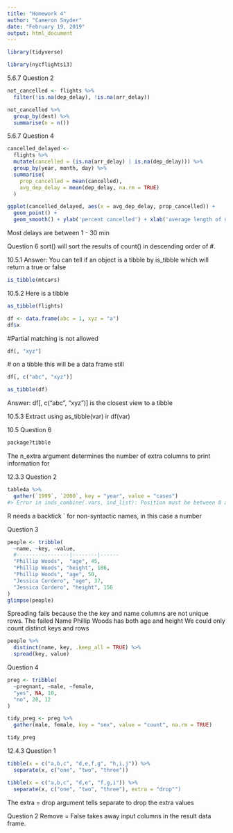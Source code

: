 ```yaml
---
title: "Homework 4"
author: "Cameron Snyder"
date: "February 19, 2019"
output: html_document
---
```


```r
library(tidyverse)
```

```r
library(nycflights13)
```

5.6.7 Question 2
```r
not_cancelled <- flights %>% 
  filter(!is.na(dep_delay), !is.na(arr_delay))

```

```r
not_cancelled %>%
  group_by(dest) %>%
  summarise(n = n())
```

5.6.7 Question 4
```r
cancelled_delayed <-
  flights %>%
  mutate(cancelled = (is.na(arr_delay) | is.na(dep_delay))) %>%
  group_by(year, month, day) %>%
  summarise(
    prop_cancelled = mean(cancelled),
    avg_dep_delay = mean(dep_delay, na.rm = TRUE)
  )
```
```r
ggplot(cancelled_delayed, aes(x = avg_dep_delay, prop_cancelled)) +
  geom_point() +
  geom_smooth() + ylab('percent cancelled') + xlab('average length of delay')
```
Most delays are between 1 - 30 min

Question 6
sort() will sort the results of count() in descending order of #.

10.5.1 Answer: You can tell if an object is a tibble by is_tibble which will return a true or false
```r
is_tibble(mtcars)
```

10.5.2 Here is a tibble
```r
as_tibble(flights)
```
```r
df <- data.frame(abc = 1, xyz = "a")
df$x
```
 #Partial matching is not allowed
```r
df[, "xyz"]
```
 # on a tibble this will be a data frame still
```r
df[, c("abc", "xyz")]
```
```r
as_tibble(df)
```
Answer: df[, c("abc", "xyz")] is the closest view to a tibble

10.5.3 Extract using as_tibble(var) ir df(var)



10.5 Question 6
```r
package?tibble
```
The n_extra argument determines the number of extra columns to print information for

12.3.3 Question 2
```r
table4a %>% 
  gather(`1999`, `2000`, key = "year", value = "cases")
#> Error in inds_combine(.vars, ind_list): Position must be between 0 and n
```
R needs a backtick ` for non-syntactic names, in this case a number


Question 3
```r
people <- tribble(
  ~name, ~key, ~value,
  #-----------------|--------|------
  "Phillip Woods",  "age", 45,
  "Phillip Woods", "height", 186,
  "Phillip Woods", "age", 50,
  "Jessica Cordero", "age", 37,
  "Jessica Cordero", "height", 156
)
glimpse(people)
```
Spreading fails because the the key and name columns are not unique rows. The failed Name Phillip Woods has both age and height We could only count distinct keys and rows
```r
people %>%
  distinct(name, key, .keep_all = TRUE) %>%
  spread(key, value)
```
Question 4
```r
preg <- tribble(
  ~pregnant, ~male, ~female,
  "yes", NA, 10,
  "no", 20, 12
)
```
```r
tidy_preg <- preg %>%
  gather(male, female, key = "sex", value = "count", na.rm = TRUE)
```
```r
tidy_preg
```
12.4.3 Question 1
```r
tibble(x = c("a,b,c", "d,e,f,g", "h,i,j")) %>%
  separate(x, c("one", "two", "three"))

```
```r
tibble(x = c("a,b,c", "d,e", "f,g,i")) %>%
  separate(x, c("one", "two", "three"), extra = "drop"")
```
The extra = drop argument tells separate to drop the extra values

Question 2
Remove = False takes away input columns in the result data frame. 

